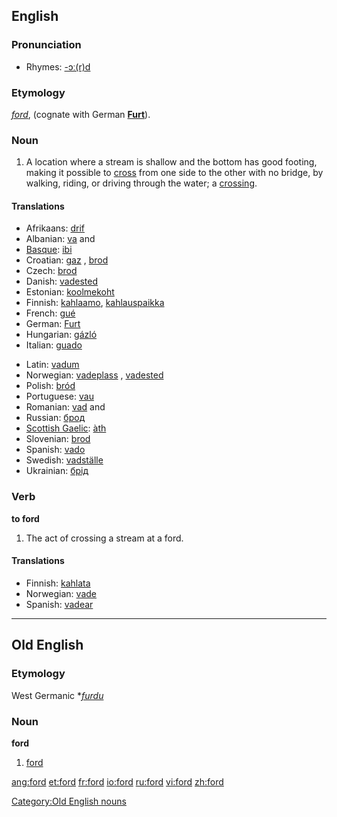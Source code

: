 {{see|Ford|FORD}}
{{wikipediapl}}
==English==

===Pronunciation===
*Rhymes: [[Rhymes:English:-ɔː(r)d|-ɔː(r)d]]

===Etymology===
{{OE.}} ''[[#Old English|ford]]'', (cognate with German '''[[Furt]]''').

===Noun===
{{en-noun}}

# A location where a stream is shallow and the bottom has good footing, making it possible to [[cross]] from one side to the other with no bridge, by walking, riding, or driving through the water; a [[crossing]].

====Translations====
{{top}}
*Afrikaans: [[drif]]
*Albanian: [[va]] {{f}} and {{m}}
*[[Basque]]: [[ibi]]
*Croatian: [[gaz]] {{m}}, [[brod]] {{m}}
*Czech: [[brod]] {{m}}
*Danish: [[vadested#Danish|vadested]] {{n}}
*Estonian: [[koolmekoht]]
*Finnish: [[kahlaamo]], [[kahlauspaikka]]
*French: [[gué]] {{m}}
*German: [[Furt]] {{f}}
*Hungarian: [[gázló]]
*Italian: [[guado]] {{m}}
{{mid}}
*Latin: [[vadum]] {{n}}
*Norwegian: [[vadeplass]] {{m}}, [[vadested#Norwegian|vadested]] {{n}}
*Polish: [[bród]] {{m}}
*Portuguese: [[vau]]
*Romanian: [[vad]] {{f}} and {{m}}
*Russian: [[брод]]
*[[Scottish Gaelic]]: [[àth]] {{m}}
*Slovenian: [[brod]] {{m}}
*Spanish: [[vado]] {{m}}
*Swedish: [[vadställe]] {{n}}
*Ukrainian: [[брід]]
{{bottom}}

===Verb===
'''to ford'''

# The act of crossing a stream at a ford.

====Translations====
*Finnish: [[kahlata]]
*Norwegian: [[vade]]
*Spanish: [[vadear]]

----

==Old English==

===Etymology===
West Germanic *''[[furdu]]''

===Noun===
'''ford''' {{m}}

# [[#Noun|ford]]

[[Category:Old English nouns]]

[[ang:ford]]
[[et:ford]]
[[fr:ford]]
[[io:ford]]
[[ru:ford]]
[[vi:ford]]
[[zh:ford]]